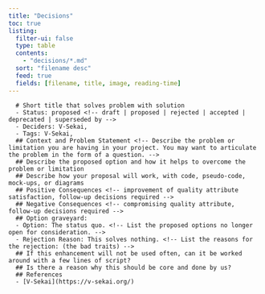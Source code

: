 ```yaml
---
title: "Decisions"
toc: true
listing:
  filter-ui: false
  type: table
  contents:
    - "decisions/*.md"
  sort: "filename desc"
  feed: true
  fields: [filename, title, image, reading-time]
---
```

      # Short title that solves problem with solution
      - Status: proposed <!-- draft | proposed | rejected | accepted | deprecated | superseded by -->
      - Deciders: V-Sekai,
      - Tags: V-Sekai,
      ## Context and Problem Statement <!-- Describe the problem or limitation you are having in your project. You may want to articulate the problem in the form of a question. -->
      ## Describe the proposed option and how it helps to overcome the problem or limitation
      ## Describe how your proposal will work, with code, pseudo-code, mock-ups, or diagrams
      ## Positive Consequences <!-- improvement of quality attribute satisfaction, follow-up decisions required -->
      ## Negative Consequences <!-- compromising quality attribute, follow-up decisions required -->
      ## Option graveyard:
      - Option: The status quo. <!-- List the proposed options no longer open for consideration. -->
      - Rejection Reason: This solves nothing. <!-- List the reasons for the rejection: (the bad traits) -->
      ## If this enhancement will not be used often, can it be worked around with a few lines of script?
      ## Is there a reason why this should be core and done by us?
      ## References
      - [V-Sekai](https://v-sekai.org/)